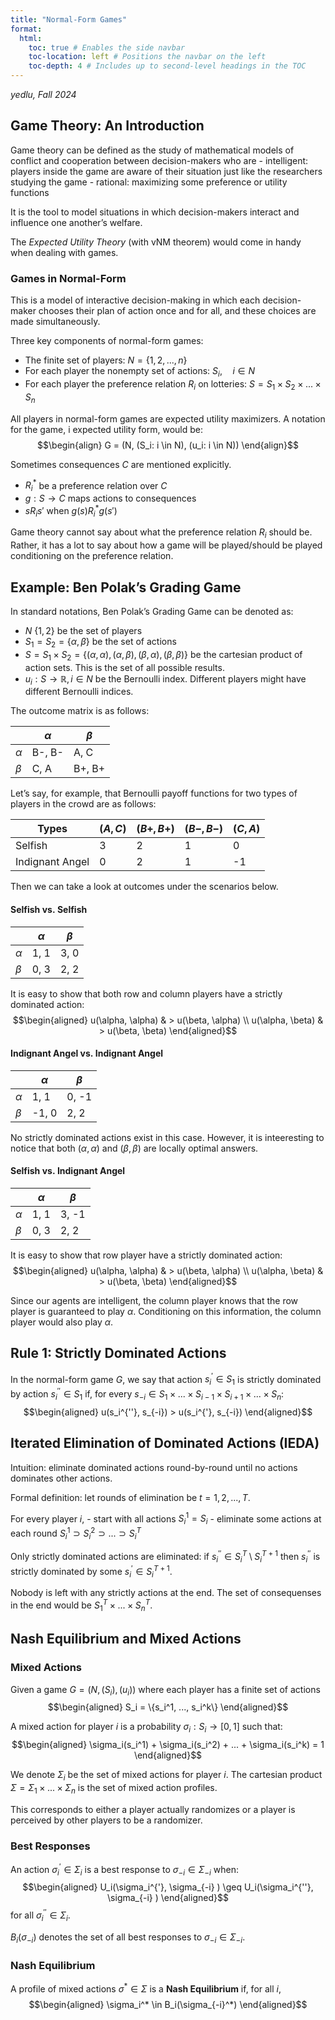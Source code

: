 ```yaml
---
title: "Normal-Form Games"
format:
  html:
    toc: true # Enables the side navbar
    toc-location: left # Positions the navbar on the left
    toc-depth: 4 # Includes up to second-level headings in the TOC
---
```


*yedlu, Fall 2024*

## Game Theory: An Introduction
Game theory can be defined as the study of mathematical models of conflict and cooperation between decision-makers who are
- intelligent: players inside the game are aware of their situation just like the researchers studying the game
- rational: maximizing some preference or utility functions

It is the tool to model situations in which decision-makers interact and influence one another's welfare.

The *Expected Utility Theory* (with vNM theorem) would come in handy when dealing with games. 

### Games in Normal-Form
This is a model of interactive decision-making in which each decision-maker chooses their plan of action once and for all, and these choices are made simultaneously.

Three key components of normal-form games:

- The finite set of players: $N = \{1, 2, ..., n\}$
- For each player the nonempty set of actions: $S_i, \quad i \in N$
- For each player the preference relation $R_i$ on lotteries: $S = S_1 \times S_2 \times ... \times S_n$

All players in normal-form games are expected utility maximizers. A notation for the game, i expected utility form, would be:
$$\begin{align}
    G = (N, (S_i: i \in N), (u_i: i \in N))
\end{align}$$

Sometimes consequences $C$ are mentioned explicitly.

- $R_i^*$ be a preference relation over $C$
- $g: S \to C$ maps actions to consequences
- $s R_i s'$ when $g(s) R_i^* g(s')$

Game theory cannot say about what the preference relation $R_i$ should be. Rather, it has a lot to say about how a game will be played/should be played conditioning on the preference relation.


## Example: Ben Polak's Grading Game
In standard notations, Ben Polak's Grading Game can be denoted as:

- $N \ \{1,2\}$ be the set of players
- $S_1 = S_2 = \{\alpha, \beta\}$ be the set of actions
- $S = S_1 \times S_2 = \{(\alpha, \alpha), (\alpha, \beta), (\beta, \alpha), (\beta, \beta)\}$ be the cartesian product of action sets. This is the set of all possible results.
- $u_i: S \to \mathbb{R}, i \in N$ be the Bernoulli index. Different players might have different Bernoulli indices.

The outcome matrix is as follows:

| | $\alpha$ | $\beta$ |
| --- | --- | --- |
| $\alpha$ | B-, B- | A, C |
| $\beta$ | C, A | B+, B+ |


Let's say, for example, that Bernoulli payoff functions for two types of players in the crowd are as follows:

| Types | $(A, C)$ | $(B+, B+)$ | $(B-, B-)$ | $(C, A)$ |
| --- | --- | --- | --- | --- |
| Selfish | 3 | 2 | 1 | 0 |
| Indignant Angel | 0 | 2 | 1 | -1 |

Then we can take a look at outcomes under the scenarios below.

#### Selfish vs. Selfish

| | $\alpha$ | $\beta$ |
| --- | --- | --- |
| $\alpha$ | 1, 1 | 3, 0 |
| $\beta$ | 0, 3 | 2, 2 |

It is easy to show that both row and column players have a strictly dominated action:
$$\begin{aligned}
    u(\alpha, \alpha) & > u(\beta, \alpha) \\
    u(\alpha, \beta) & > u(\beta, \beta)
\end{aligned}$$


#### Indignant Angel vs. Indignant Angel

| | $\alpha$ | $\beta$ |
| --- | --- | --- |
| $\alpha$ | 1, 1 | 0, -1 |
| $\beta$ | -1, 0 | 2, 2 |

No strictly dominated actions exist in this case. However, it is inteeresting to notice that both ($\alpha, \alpha$) and ($\beta, \beta$) are locally optimal answers.

#### Selfish vs. Indignant Angel

| | $\alpha$ | $\beta$ |
| --- | --- | --- |
| $\alpha$ | 1, 1 | 3, -1 |
| $\beta$ | 0, 3 | 2, 2 |

It is easy to show that row player have a strictly dominated action:
$$\begin{aligned}
    u(\alpha, \alpha) & > u(\beta, \alpha) \\
    u(\alpha, \beta) & > u(\beta, \beta)
\end{aligned}$$

Since our agents are intelligent, the column player knows that the row player is guaranteed to play $\alpha$. Conditioning on this information, the column player would also play $\alpha$.

## Rule 1: Strictly Dominated Actions
In the normal-form game $G$, we say that action $s_i^{'} \in S_1$ is strictly dominated by action $s_i^{''} \in S_1$ if, for every $s_{-i} \in S_1 \times ... \times S_{i-1} \times S_{i+1} \times ... \times S_n$:
$$\begin{aligned}
    u(s_i^{''}, s_{-i}) > u(s_i^{'}, s_{-i})
\end{aligned}$$

## Iterated Elimination of Dominated Actions (IEDA)
Intuition: eliminate dominated actions round-by-round until no actions dominates other actions.

Formal definition: let rounds of elimination be $t = 1, 2, ..., T$.

For every player $i$,
- start with all actions $S_i^1 = S_i$
- eliminate some actions at each round $S_i^1 \supset S_i^2 \supset ... \supset S_i^T$

Only strictly dominated actions are eliminated: if $s_i^{''} \in S_i^T \setminus S_i^{T+1}$ then $s_i^{''}$ is strictly dominated by some $s_i^{'} \in S_i^{T+1}$.

Nobody is left with any strictly actions at the end. The set of consequenses in the end would be $S_1^T \times ... \times S_n^T$.

## Nash Equilibrium and Mixed Actions
### Mixed Actions
Given a game $G = (N, (S_i), (u_i))$ where each player has a finite set of actions
$$\begin{aligned}
    S_i = \{s_i^1, ..., s_i^k\}
\end{aligned}$$

A mixed action for player $i$ is a probability $\sigma_i: S_i \to [0,1]$ such that:
$$\begin{aligned}
    \sigma_i(s_i^1) + \sigma_i(s_i^2) + ... + \sigma_i(s_i^k) = 1
\end{aligned}$$

We denote $\Sigma_i$ be the set of mixed actions for player $i$. The cartesian product $\Sigma = \Sigma_1 \times ... \times \Sigma_n$ is the set of mixed action profiles.

This corresponds to either a player actually randomizes or a player is perceived by other players to be a randomizer.

### Best Responses

An action $\sigma_i^{'} \in \Sigma_i$ is a best response to $\sigma_{-i} \in \Sigma_{-i}$ when:
$$\begin{aligned}
    U_i(\sigma_i^{'}, \sigma_{-i} ) \geq U_i(\sigma_i^{''}, \sigma_{-i} )
\end{aligned}$$
for all $\sigma_i^{''} \in \Sigma_i$.

$B_i(\sigma_{-i})$ denotes the set of all best responses to $\sigma_{-i} \in \Sigma_{-i}$.


### Nash Equilibrium
A profile of mixed actions $\sigma^* \in \Sigma$ is a **Nash Equilibrium** if, for all $i$, 
$$\begin{aligned}
      \sigma_i^* \in B_i(\sigma_{-i}^*)
\end{aligned}$$